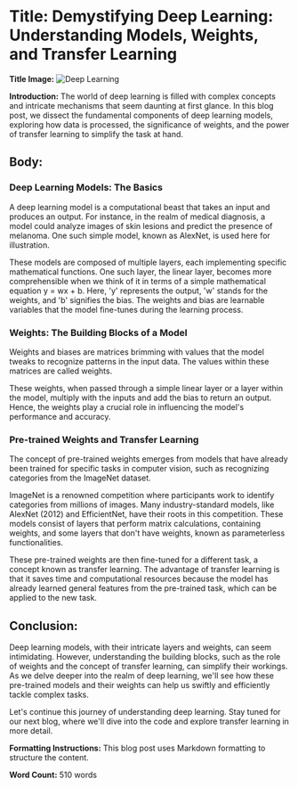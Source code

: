 # Title: Demystifying Deep Learning: Understanding Models, Weights, and Transfer Learning

**Title Image:** 
![Deep Learning](https://github.com/Vishnumundlapudii/check/blob/main/blog_image.jpg)

**Introduction:** 
The world of deep learning is filled with complex concepts and intricate mechanisms that seem daunting at first glance. In this blog post, we dissect the fundamental components of deep learning models, exploring how data is processed, the significance of weights, and the power of transfer learning to simplify the task at hand.

## Body: 

### Deep Learning Models: The Basics 
A deep learning model is a computational beast that takes an input and produces an output. For instance, in the realm of medical diagnosis, a model could analyze images of skin lesions and predict the presence of melanoma. One such simple model, known as AlexNet, is used here for illustration.

These models are composed of multiple layers, each implementing specific mathematical functions. One such layer, the linear layer, becomes more comprehensible when we think of it in terms of a simple mathematical equation y = wx + b. Here, 'y' represents the output, 'w' stands for the weights, and 'b' signifies the bias. The weights and bias are learnable variables that the model fine-tunes during the learning process. 

### Weights: The Building Blocks of a Model
Weights and biases are matrices brimming with values that the model tweaks to recognize patterns in the input data. The values within these matrices are called weights. 

These weights, when passed through a simple linear layer or a layer within the model, multiply with the inputs and add the bias to return an output. Hence, the weights play a crucial role in influencing the model's performance and accuracy.

### Pre-trained Weights and Transfer Learning 
The concept of pre-trained weights emerges from models that have already been trained for specific tasks in computer vision, such as recognizing categories from the ImageNet dataset. 

ImageNet is a renowned competition where participants work to identify categories from millions of images. Many industry-standard models, like AlexNet (2012) and EfficientNet, have their roots in this competition. These models consist of layers that perform matrix calculations, containing weights, and some layers that don't have weights, known as parameterless functionalities. 

These pre-trained weights are then fine-tuned for a different task, a concept known as transfer learning. The advantage of transfer learning is that it saves time and computational resources because the model has already learned general features from the pre-trained task, which can be applied to the new task.

## Conclusion: 
Deep learning models, with their intricate layers and weights, can seem intimidating. However, understanding the building blocks, such as the role of weights and the concept of transfer learning, can simplify their workings. As we delve deeper into the realm of deep learning, we'll see how these pre-trained models and their weights can help us swiftly and efficiently tackle complex tasks. 

Let's continue this journey of understanding deep learning. Stay tuned for our next blog, where we'll dive into the code and explore transfer learning in more detail.

**Formatting Instructions:** This blog post uses Markdown formatting to structure the content.

**Word Count:** 510 words

